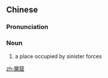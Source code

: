==Chinese==
{{zh-forms|lit=nest of devils}}

===Pronunciation===
{{zh-pron
|m=mókū
|cat=n
}}

===Noun===
{{zh-noun}}

# a place occupied by sinister forces

[[zh:魔窟]]